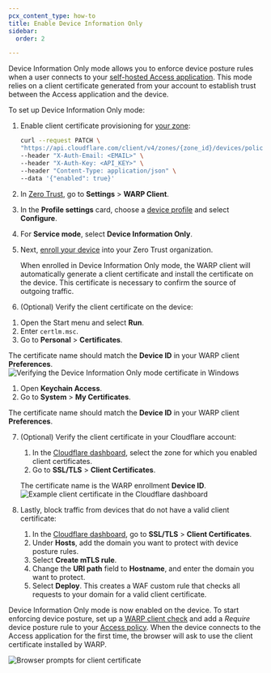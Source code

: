 ```yaml
---
pcx_content_type: how-to
title: Enable Device Information Only
sidebar:
  order: 2

---
```



Device Information Only mode allows you to enforce device posture rules when a user connects to your [self-hosted Access application](/cloudflare-one/applications/configure-apps/self-hosted-public-app/). This mode relies on a client certificate generated from your account to establish trust between the Access application and the device.

To set up Device Information Only mode:

1. Enable client certificate provisioning for [your zone](/fundamentals/setup/find-account-and-zone-ids/):

   ```bash
   curl --request PATCH \
   "https://api.cloudflare.com/client/v4/zones/{zone_id}/devices/policy/certificates" \
   --header "X-Auth-Email: <EMAIL>" \
   --header "X-Auth-Key: <API_KEY>" \
   --header "Content-Type: application/json" \
   --data '{"enabled": true}'
   ```

2. In [Zero Trust](https://one.dash.cloudflare.com), go to **Settings** > **WARP Client**.

3. In the **Profile settings** card, choose a [device profile](/cloudflare-one/connections/connect-devices/warp/configure-warp/device-profiles/) and select **Configure**.

4. For **Service mode**, select **Device Information Only**.

5. Next, [enroll your device](/cloudflare-one/connections/connect-devices/warp/deployment/manual-deployment/) into your Zero Trust organization.

   When enrolled in Device Information Only mode, the WARP client will automatically generate a client certificate and install the certificate on the device. This certificate is necessary to confirm the source of outgoing traffic.

6. (Optional) Verify the client certificate on the device:

<Tabs> <TabItem label="Windows">

1. Open the Start menu and select **Run**.
2. Enter `certlm.msc`.
3. Go to **Personal** > **Certificates**.

The certificate name should match the **Device ID** in your WARP client **Preferences**.
![Verifying the Device Information Only mode certificate in Windows](~/assets/images/cloudflare-one/connections/device-information-only-windows.png)

</TabItem> <TabItem label="macOS">

1. Open **Keychain Access**.
2. Go to **System** > **My Certificates**.

The certificate name should match the **Device ID** in your WARP client **Preferences**.

</TabItem> </Tabs>

7. (Optional) Verify the client certificate in your Cloudflare account:

   1. In the [Cloudflare dashboard](https://dash.cloudflare.com/), select the zone for which you enabled client certificates.
   2. Go to **SSL/TLS** > **Client Certificates**.

   The certificate name is the WARP enrollment **Device ID**.
   ![Example client certificate in the Cloudflare dashboard](~/assets/images/cloudflare-one/connections/device-information-only-cert.png)

8. Lastly, block traffic from devices that do not have a valid client certificate:
   1. In the [Cloudflare dashboard](https://dash.cloudflare.com/), go to **SSL/TLS** > **Client Certificates**.
   2. Under **Hosts**, add the domain you want to protect with device posture rules.
   3. Select **Create mTLS rule**.
   4. Change the **URI path** field to **Hostname**, and enter the domain you want to protect.
   5. Select **Deploy**. This creates a WAF custom rule that checks all requests to your domain for a valid client certificate.

Device Information Only mode is now enabled on the device. To start enforcing device posture, set up a [WARP client check](/cloudflare-one/identity/devices/warp-client-checks/) and add a *Require* device posture rule to your [Access policy](/cloudflare-one/policies/access/). When the device connects to the Access application for the first time, the browser will ask to use the client certificate installed by WARP.

<div class="large-img">

![Browser prompts for client certificate](~/assets/images/cloudflare-one/connections/device-information-only-browser.png)

</div>
